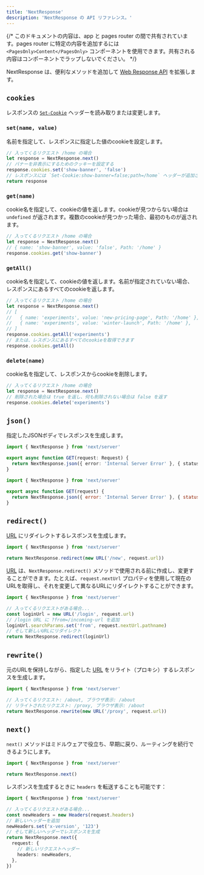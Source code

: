```yaml
---
title: 'NextResponse'
description: 'NextResponse の API リファレンス。'
---
```


{/* このドキュメントの内容は、app と pages router の間で共有されています。pages router に特定の内容を追加するには `<PagesOnly>Content</PagesOnly>` コンポーネントを使用できます。共有される内容はコンポーネントでラップしないでください。 */}

NextResponse は、便利なメソッドを追加して [Web Response API](https://developer.mozilla.org/docs/Web/API/Response) を拡張します。

## `cookies`

レスポンスの [`Set-Cookie`](https://developer.mozilla.org/docs/Web/HTTP/Headers/Set-Cookie) ヘッダーを読み取りまたは変更します。

### `set(name, value)`

名前を指定して、レスポンスに指定した値のcookieを設定します。

```ts
// 入ってくるリクエスト /home の場合
let response = NextResponse.next()
// バナーを非表示にするためのクッキーを設定する
response.cookies.set('show-banner', 'false')
// レスポンスには `Set-Cookie:show-banner=false;path=/home` ヘッダーが追加されます
return response
```

### `get(name)`

cookie名を指定して、cookieの値を返します。cookieが見つからない場合は `undefined` が返されます。複数のcookieが見つかった場合、最初のものが返されます。

```ts
// 入ってくるリクエスト /home の場合
let response = NextResponse.next()
// { name: 'show-banner', value: 'false', Path: '/home' }
response.cookies.get('show-banner')
```

### `getAll()`

cookie名を指定して、cookieの値を返します。名前が指定されていない場合、レスポンスにあるすべてのcookieを返します。

```ts
// 入ってくるリクエスト /home の場合
let response = NextResponse.next()
// [
//   { name: 'experiments', value: 'new-pricing-page', Path: '/home' },
//   { name: 'experiments', value: 'winter-launch', Path: '/home' },
// ]
response.cookies.getAll('experiments')
// または、レスポンスにあるすべてのcookieを取得できます
response.cookies.getAll()
```

### `delete(name)`

cookie名を指定して、レスポンスからcookieを削除します。

```ts
// 入ってくるリクエスト /home の場合
let response = NextResponse.next()
// 削除された場合は true を返し、何も削除されない場合は false を返す
response.cookies.delete('experiments')
```

## `json()`

指定したJSONボディでレスポンスを生成します。

```ts filename="app/api/route.ts" switcher
import { NextResponse } from 'next/server'

export async function GET(request: Request) {
  return NextResponse.json({ error: 'Internal Server Error' }, { status: 500 })
}
```

```js filename="app/api/route.js" switcher
import { NextResponse } from 'next/server'

export async function GET(request) {
  return NextResponse.json({ error: 'Internal Server Error' }, { status: 500 })
}
```

## `redirect()`

[URL](https://developer.mozilla.org/docs/Web/API/URL) にリダイレクトするレスポンスを生成します。

```ts
import { NextResponse } from 'next/server'

return NextResponse.redirect(new URL('/new', request.url))
```

[URL](https://developer.mozilla.org/docs/Web/API/URL) は、`NextResponse.redirect()` メソッドで使用される前に作成し、変更することができます。たとえば、`request.nextUrl` プロパティを使用して現在のURLを取得し、それを変更して異なるURLにリダイレクトすることができます。

```ts
import { NextResponse } from 'next/server'

// 入ってくるリクエストがある場合...
const loginUrl = new URL('/login', request.url)
// /login URL に ?from=/incoming-url を追加
loginUrl.searchParams.set('from', request.nextUrl.pathname)
// そして新しいURLにリダイレクト
return NextResponse.redirect(loginUrl)
```

## `rewrite()`

元のURLを保持しながら、指定した [URL](https://developer.mozilla.org/docs/Web/API/URL) をリライト（プロキシ）するレスポンスを生成します。

```ts
import { NextResponse } from 'next/server'

// 入ってくるリクエスト: /about, ブラウザ表示: /about
// リライトされたリクエスト: /proxy, ブラウザ表示: /about
return NextResponse.rewrite(new URL('/proxy', request.url))
```

## `next()`

`next()` メソッドはミドルウェアで役立ち、早期に戻り、ルーティングを続行できるようにします。

```ts
import { NextResponse } from 'next/server'

return NextResponse.next()
```

レスポンスを生成するときに `headers` を転送することも可能です：

```ts
import { NextResponse } from 'next/server'

// 入ってくるリクエストがある場合...
const newHeaders = new Headers(request.headers)
// 新しいヘッダーを追加
newHeaders.set('x-version', '123')
// そして新しいヘッダーでレスポンスを生成
return NextResponse.next({
  request: {
    // 新しいリクエストヘッダー
    headers: newHeaders,
  },
})
```